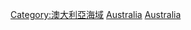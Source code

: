 {{Commonscat|Straits of Australia}}

[[Category:澳大利亞海域|Category:澳大利亞海域]]
[[Category:各國海峽|Australia]]
[[Category:大洋洲海峽|Australia]]